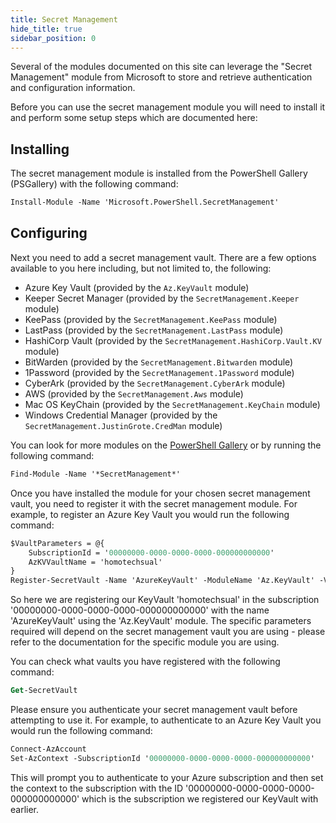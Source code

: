 ```yaml
---
title: Secret Management
hide_title: true
sidebar_position: 0
---
```


Several of the modules documented on this site can leverage the "Secret Management" module from Microsoft to store and retrieve authentication and configuration information.

Before you can use the secret management module you will need to install it and perform some setup steps which are documented here:

## Installing

The secret management module is installed from the PowerShell Gallery (PSGallery) with the following command:

```ps
Install-Module -Name 'Microsoft.PowerShell.SecretManagement'
```

## Configuring

Next you need to add a secret management vault. There are a few options available to you here including, but not limited to, the following:

* Azure Key Vault (provided by the `Az.KeyVault` module)
* Keeper Secret Manager (provided by the `SecretManagement.Keeper` module)
* KeePass (provided by the `SecretManagement.KeePass` module)
* LastPass (provided by the `SecretManagement.LastPass` module)
* HashiCorp Vault (provided by the `SecretManagement.HashiCorp.Vault.KV` module)
* BitWarden (provided by the `SecretManagement.Bitwarden` module)
* 1Password (provided by the `SecretManagement.1Password` module)
* CyberArk (provided by the `SecretManagement.CyberArk` module)
* AWS (provided by the `SecretManagement.Aws` module)
* Mac OS KeyChain (provided by the `SecretManagement.KeyChain` module)
* Windows Credential Manager (provided by the `SecretManagement.JustinGrote.CredMan` module)

You can look for more modules on the [PowerShell Gallery](https://www.powershellgallery.com/packages?q=SecretManagement) or by running the following command:

```ps
Find-Module -Name '*SecretManagement*'
```

Once you have installed the module for your chosen secret management vault, you need to register it with the secret management module. For example, to register an Azure Key Vault you would run the following command:

```ps
$VaultParameters = @{
    SubscriptionId = '00000000-0000-0000-0000-000000000000'
    AzKVVaultName = 'homotechsual'
}
Register-SecretVault -Name 'AzureKeyVault' -ModuleName 'Az.KeyVault' -VaultParameters $VaultParameters
```

So here we are registering our KeyVault 'homotechsual' in the subscription '00000000-0000-0000-0000-000000000000' with the name 'AzureKeyVault' using the 'Az.KeyVault' module. The specific parameters required will depend on the secret management vault you are using - please refer to the documentation for the specific module you are using.

You can check what vaults you have registered with the following command:

```ps
Get-SecretVault
```

Please ensure you authenticate your secret management vault before attempting to use it. For example, to authenticate to an Azure Key Vault you would run the following command:

```ps
Connect-AzAccount
Set-AzContext -SubscriptionId '00000000-0000-0000-0000-000000000000'
```

This will prompt you to authenticate to your Azure subscription and then set the context to the subscription with the ID '00000000-0000-0000-0000-000000000000' which is the subscription we registered our KeyVault with earlier.
